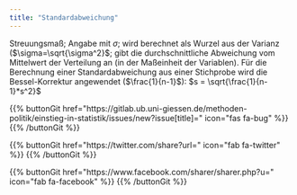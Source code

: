 ```yaml
---
title: "Standardabweichung"
---
```


Streuungsmaß; Angabe mit $\sigma$; wird berechnet als Wurzel aus der Varianz ($\sigma=\sqrt{\sigma^2}$; gibt die durchschnittliche Abweichung vom Mittelwert der Verteilung an (in der Maßeinheit der Variablen).
Für die Berechnung einer Standardabweichung aus einer Stichprobe wird die Bessel-Korrektur angewendet ($\frac{1}{n-1}$):
$s = \sqrt{\frac{1}{n-1}*s^2}$

{{% buttonGit href=\"https\:\/\/gitlab.ub.uni-giessen.de\/methoden-politik\/einstieg-in-statistik\/issues\/new?issue[title]=\" icon=\"fas fa-bug\" %}} {{% /buttonGit %}} 

{{% buttonGit href=\"https\:\/\/twitter.com\/share?url=\" icon=\"fab fa-twitter\" %}} {{% /buttonGit %}}

{{% buttonGit href=\"https\:\/\/www.facebook.com\/sharer\/sharer.php?u=\" icon=\"fab fa-facebook\" %}} {{% /buttonGit %}}

